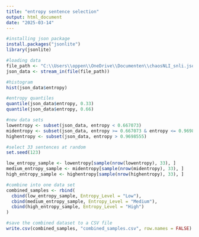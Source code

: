 ---
title: "entropy sentence selection"
output: html_document
date: "2025-03-14"
---
```{r}
#installing json package
install.packages("jsonlite")
library(jsonlite)

#loading data
file_path <- "C:\\Users\\oppen\\OneDrive\\Documenten\\chaosNLI_snli.jsonl"
json_data <- stream_in(file(file_path))

#histogram
hist(json_data$entropy)

#entropy quantiles
quantile(json_data$entropy, 0.33)
quantile(json_data$entropy, 0.66)

#new data sets
lowentropy <- subset(json_data, entropy < 0.667073)
midentropy <- subset(json_data, entropy >= 0.667073 & entropy <= 0.9698555)
highentropy <- subset(json_data, entropy > 0.9698555)

#select 33 sentences at random
set.seed(123)

low_entropy_sample <- lowentropy[sample(nrow(lowentropy), 33), ]
medium_entropy_sample <- midentropy[sample(nrow(midentropy), 33), ]
high_entropy_sample <- highentropy[sample(nrow(highentropy), 33), ]

#combine into one data set
combined_samples <- rbind(
  cbind(low_entropy_sample, Entropy_Level = "Low"),
  cbind(medium_entropy_sample, Entropy_Level = "Medium"),
  cbind(high_entropy_sample, Entropy_Level = "High")
)

#save the combined dataset to a CSV file
write.csv(combined_samples, "combined_samples.csv", row.names = FALSE)
```
